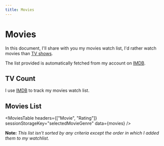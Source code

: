 ```yaml
---
title: Movies
---
```



# Movies <BiCameraMovie />

In this document, I'll share with you my movies watch list, I'd rather watch movies than [TV shows](tv-series).

<div style={{ height: 600 }}>
  <Chart data={movies} sessionStorageKey="selectedMovieGenre" />
</div>

The list provided is automatically fetched from my account on [IMDB](https://www.imdb.com/user/ur46282417/watchlist?sort=list_order%2Casc&title_type=movie&view=detail).

## TV Count <ItemsCount data={movies} sessionStorageKey="selectedMovieGenre" />

I use [IMDB](https://www.imdb.com/user/ur46282417/watchlist?sort=list_order%2Casc&title_type=movie&view=detail) to track my movies watch list.

## Movies List

<MoviesTable
  headers={["Movie", "Rating"]}
  sessionStorageKey="selectedMovieGenre"
  data={movies}
/>

**Note:** _This list isn't sorted by any criteria except the order in which I added
them to my watchlist._
